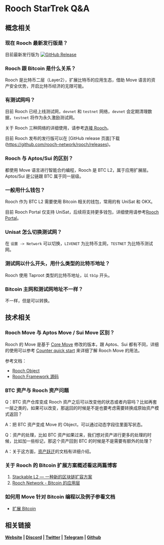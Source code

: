 # Rooch StarTrek Q&A

## 概念相关

### 现在 Rooch 最新发行版是？

目前最新发行版为 [![GitHub Release](https://img.shields.io/github/v/release/rooch-network/rooch)](https://github.com/rooch-network/rooch/releases)

### Rooch 跟 Bitcoin 是什么关系？

Rooch 是比特币二层（Layer2），扩展比特币的应用生态，借助 Move 语言的资产安全优势，开启比特币经济的无限可能。

### 有测试网吗？

目前 Rooch 已经上线测试网，`devnet` 和 `testnet` 网络，`devnet` 会定期清理数据，`testnet` 将作为永久激励测试网。

关于 Rooch 三种网络的详细使用，请参考[连接 Rooch](../../build/getting-started/connect-to-rooch)。

目前 Rooch 发布的发行版可以在 [GitHub release 页面]下载(https://github.com/rooch-network/rooch/releases)。

### Rooch 与 Aptos/Sui 的区别？

都使用 Move 语言进行智能合约编程，Rooch 是 BTC L2，属于应用扩展层。Aptos/Sui 是公链跟 BTC 属于同一层级。

### 一般用什么钱包？

Rooch 作为 BTC L2 需要使用 Bitcoin 相关的钱包，常用的有 UniSat 和 OKX。

目前 Rooch Portal 仅支持 UniSat，后续将支持更多钱包，详细使用请参考[Rooch Portal](https://rooch.network/zh-CN/learn/miscellaneous/portal)。

### Unisat 怎么切换测试网？

在 `设置 -> Network` 可以切换，`LIVENET` 为比特币主网，`TESTNET` 为比特币测试网。

### 测试网以什么开头，用什么类型的比特币地址？

Rooch 使用 Taproot 类型的比特币地址，以 `tb1p` 开头。

### Bitcoin 主网和测试网地址不一样？

不一样，但是可以转换。

## 技术相关

### Rooch Move 与 Aptos Move / Sui Move 区别？

Rooch 的 Move 是基于 [Core Move](https://github.com/move-language/move) 修改的版本，跟 Aptos、Sui 都有不同，详细的使用可以参考 [Counter quick start](../../build/tutorial/counter) 来详细了解 Rooch Move 的用法。

参考文档：

- [Rooch Object](https://rooch.network/zh-CN/learn/core-concepts/objects/object)
- [Rooch Framework 源码](https://github.com/rooch-network/rooch/tree/main/frameworks)

### BTC 资产与 Rooch 资产问题

Q：BTC 资产仓库变成 Rooch 资产之后可以改变他的状态或者内容吗？比如再套一层之类的，如果可以改变，那返回的时候是不是也要考虑需要转换成原始资产模式返回？

A：把 BTC 资产变成 Move 的 Object，可以通过动态字段往里面写状态。

Q：资产的处理，比如 BTC 资产如果过来，我们想对资产进行更多的处理的时候，比如加一些标记，那这个资产回到 BTC 的时候是不是需要有额外的处理？

A：关于这方面，[资产跃迁](https://rooch.network/zh-CN/learn/in-depth-tech/client-side-validation.zh-CN#%E8%B5%84%E4%BA%A7%E8%B7%83%E8%BF%81%E5%8D%8F%E8%AE%AEasset-leap-protocol)的文档有详细介绍。

### 关于 Rooch 的 Bitcoin 扩展方案概述看这两篇博客

1. [Stackable L2 — 一种新的区块链扩容方案](https://rooch.network/zh-CN/blog/stackable-l2)
2. [Rooch Network - Bitcoin 的应用层](https://rooch.network/zh-CN/blog/the-application-layer-of-bitcoin)

### 如何用 Move 针对 Bitcoin 编程以及例子参看文档

- [扩展 Bitcoin](https://rooch.network/zh-CN/build/bitcoin)

## 相关链接

**[Website](https://rooch.network/) | [Discord](https://discord.com/invite/rooch) | [Twitter](https://x.com/RoochNetwork) | [Telegram](https://t.me/roochnetwork) | [Github](https://github.com/rooch-network/)**
